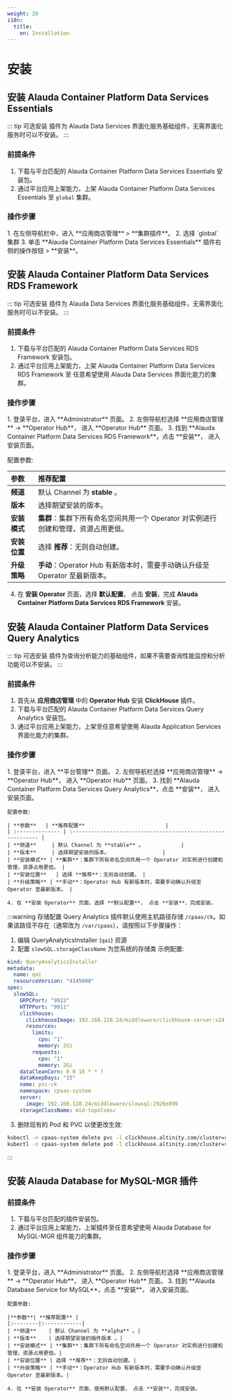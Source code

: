 ```yaml
---
weight: 20
i18n:
  title:
    en: Installation
---
```


# 安装

## 安装 Alauda Container Platform Data Services Essentials

::: tip 可选安装
插件为 Alauda Data Services 界面化服务基础组件，无需界面化服务时可以不安装。
:::

### 前提条件
1. 下载与平台匹配的 Alauda Container Platform Data Services Essentials 安装包。
2. 通过平台应用上架能力，上架 Alauda Container Platform Data Services Essentials 至 `global` 集群。

### 操作步骤
<Tabs>
<Tab label="Web Console">
1. 在左侧导航栏中，进入 **应用商店管理** > **集群插件**。
2. 选择 `global` 集群
3. 单击 **Alauda Container Platform Data Services Essentials** 插件右侧的操作按钮 > **安装**。
</Tab>
</Tabs>

## 安装 Alauda Container Platform Data Services RDS Framework

::: tip 可选安装
插件为 Alauda Data Services 界面化服务基础组件，无需界面化服务时可以不安装。
:::

### 前提条件
1. 下载与平台匹配的 Alauda Container Platform Data Services RDS Framework 安装包。
2. 通过平台应用上架能力，上架 Alauda Container Platform Data Services RDS Framework 至 任意希望使用 Alauda Data Services 界面化能力的集群。

### 操作步骤
<Tabs>
<Tab label="Web Console">
1. 登录平台，进入 **Administrator** 页面。
2. 左侧导航栏选择 **应用商店管理** -> **Operator Hub**， 进入 **Operator Hub** 页面。
3. 找到 **Alauda Container Platform Data Services RDS Framework**，点击 **安装**， 进入安装页面。

配置参数:

|**参数**| **推荐配置** |
|:--------|:------------|
| **频道**    | 默认 Channel 为 **stable** 。|
| **版本**    | 选择期望安装的版本。|
| **安装模式** | **集群**：集群下所有命名空间共用一个 Operator 对实例进行创建和管理，资源占用更低。|
| **安装位置** | 选择 **推荐**：无则自动创建。|
| **升级策略** | **手动**：Operator Hub 有新版本时，需要手动确认升级至 Operator 至最新版本。|

4. 在 **安装 Operator** 页面，选择 **默认配置**， 点击 **安装**，完成 **Alauda Container Platform Data Services RDS Framework** 安装。

</Tab>
</Tabs>

## 安装 Alauda Container Platform Data Services Query Analytics

::: tip 可选安装
插件为查询分析能力的基础组件，如果不需要查询性能监控和分析功能可以不安装。
:::

### 前提条件
1. 首先从 **应用商店管理** 中的 **Operator Hub** 安装 **ClickHouse** 插件。
2. 下载与平台匹配的 Alauda Container Platform Data Services Query Analytics 安装包。
3. 通过平台应用上架能力，上架至任意希望使用 Alauda Application Services 界面化能力的集群。

### 操作步骤
<Tabs>
<Tab label="Web Console">
    1. 登录平台，进入 **平台管理** 页面。
    2. 左侧导航栏选择 **应用商店管理** -> **Operator Hub**， 进入 **Operator Hub** 页面。
    3. 找到 **Alauda Container Platform Data Services Query Analytics**，点击 **安装**， 进入安装页面。

    配置参数:

    | **参数**   | **推荐配置**                          |
    | :-------------- | :----------------------------------------------------------- |
    | **频道**     | 默认 Channel 为 **stable** 。            |
    | **版本**     | 选择期望安装的版本。                 |
    | **安装模式** | **集群**：集群下所有命名空间共用一个 Operator 对实例进行创建和管理，资源占用更低。 |
    | **安装位置**   | 选择 **推荐**：无则自动创建。 |
    | **升级策略** | **手动**：Operator Hub 有新版本时，需要手动确认升级至 Operator 至最新版本。 |

    4. 在 **安装 Operator** 页面，选择 **默认配置**， 点击 **安装**，完成安装。
</Tab>
</Tabs>

:::warning 存储配置
Query Analytics 插件默认使用主机路径存储 `/cpaas/ck`。如果该路径不存在（通常改为 `/var/cpaas`），请按照以下步骤操作：

1. 编辑 QueryAnalyticsInstaller (`qai`) 资源
2. 配置 `slowSQL.storageClassName` 为您系统的存储类
示例配置:
```yaml
kind: QueryAnalyticsInstaller
metadata:
  name: qai
  resourceVersion: "4145608"
spec:
  slowSQL:
    GRPCPort: "9922"
    HTTPPort: "9911"
    clickhouse:
      clickhouseImage: 192.168.128.24/middleware/clickhouse-server:v24.8.3.59-64c1f43f
      resources:
        limits:
          cpu: "1"
          memory: 2Gi
        requests:
          cpu: "1"
          memory: 2Gi
    dataCleanCorn: 0 0 18 * * ?
    dataKeepDays: "15"
    name: pxc-ck
    namespace: cpaas-system
    server:
      image: 192.168.128.24/middleware/slowsql:2926e899
    storageClassName: mid-topolvmsc
```
3. 删除现有的 Pod 和 PVC 以使更改生效:
```bash
kubectl -n cpaas-system delete pvc -l clickhouse.altinity.com/cluster=slowsql-cluster &
kubectl -n cpaas-system delete pod -l clickhouse.altinity.com/cluster=slowsql-cluster
```
:::

## 安装 Alauda Database for MySQL-MGR 插件

### 前提条件
1. 下载与平台匹配的插件安装包。
2. 通过平台应用上架能力，上架插件至任意希望使用 Alauda Database for MySQL-MGR 组件能力的集群。

### 操作步骤

<Tabs>
<Tab label="Web Console">
    1. 登录平台，进入 **Administrator** 页面。
    2. 左侧导航栏选择 **应用商店管理** -> **Operator Hub**， 进入 **Operator Hub** 页面。
    3. 找到 **Alauda Database Service for  MySQL**，点击 **安装**， 进入安装页面。

    配置参数:

    |**参数**| **推荐配置** |
    |:--------|:------------|
    | **频道**    | 默认 Channel 为 **alpha** 。|
    | **版本**    | 选择期望安装的插件版本 。|
    | **安装模式** | **集群**：集群下所有命名空间共用一个 Operator 对实例进行创建和管理，资源占用更低。|
    | **安装位置** | 选择 **推荐**：无则自动创建。|
    | **升级策略** | **手动**：Operator Hub 有新版本时，需要手动确认升级至 Operator 至最新版本。|

    4. 在 **安装 Operator** 页面，使用默认配置， 点击 **安装**，完成安装。
</Tab>
</Tabs>

